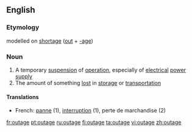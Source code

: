 {{wikipedia|dab=outage}}
==English==

===Etymology===
{{US}} modelled on [[shortage]] ([[out]] + [[-age]])

===Noun===
{{en-noun}}

# A temporary [[suspension]] of [[operation]], especially of [[electrical]] [[power]] [[supply]]
# The amount of something [[lost]] in [[storage]] or [[transportation]]

====Translations====
{{trans-top}}
* French: [[panne]] (1), [[interruption]] (1), perte de marchandise (2)
{{trans-mid}}
{{trans-bottom}}

[[fr:outage]]
[[pt:outage]]
[[ru:outage]]
[[fi:outage]]
[[ta:outage]]
[[vi:outage]]
[[zh:outage]]